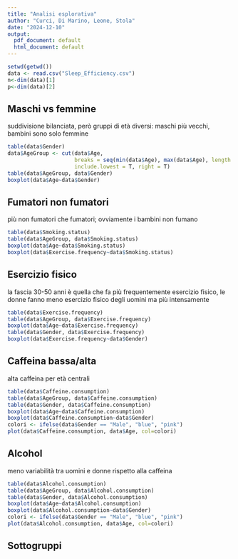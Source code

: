 ---
title: "Analisi esplorativa"
author: "Curci, Di Marino, Leone, Stola"
date: "2024-12-10"
output:
  pdf_document: default
  html_document: default
---

```{r}
setwd(getwd())
data <- read.csv("Sleep_Efficiency.csv")
n<-dim(data)[1]
p<-dim(data)[2]
```


## Maschi vs femmine
suddivisione bilanciata, però gruppi di età diversi: maschi più vecchi, bambini sono solo femmine
```{r}
table(data$Gender)
data$AgeGroup <- cut(data$Age,
                     breaks = seq(min(data$Age), max(data$Age), length.out = nclass.FD(data$Age)),  # Specifica gli intervalli, scelti seconodo il criterio di Freedman & Diaconis
                     include.lowest = T, right = T) 
table(data$AgeGroup, data$Gender)
boxplot(data$Age~data$Gender)

```


## Fumatori non fumatori
più non fumatori che fumatori; ovviamente i bambini non fumano
```{r}
table(data$Smoking.status)
table(data$AgeGroup, data$Smoking.status)
boxplot(data$Age~data$Smoking.status)
boxplot(data$Exercise.frequency~data$Smoking.status)
```


## Esercizio fisico
la fascia 30-50 anni è quella che fa più frequentemente esercizio fisico, le donne fanno meno esercizio fisico degli uomini ma più intensamente 
```{r}
table(data$Exercise.frequency)
table(data$AgeGroup, data$Exercise.frequency)
boxplot(data$Age~data$Exercise.frequency)
table(data$Gender, data$Exercise.frequency)
boxplot(data$Exercise.frequency~data$Gender)
```


## Caffeina bassa/alta
alta caffeina per età centrali
```{r}
table(data$Caffeine.consumption)
table(data$AgeGroup, data$Caffeine.consumption)
table(data$Gender, data$Caffeine.consumption)
boxplot(data$Age~data$Caffeine.consumption)
boxplot(data$Caffeine.consumption~data$Gender)
colori <- ifelse(data$Gender == "Male", "blue", "pink")
plot(data$Caffeine.consumption, data$Age, col=colori)
```


## Alcohol
meno variabilità tra uomini e donne rispetto alla caffeina
```{r}
table(data$Alcohol.consumption)
table(data$AgeGroup, data$Alcohol.consumption)
table(data$Gender, data$Alcohol.consumption)
boxplot(data$Age~data$Alcohol.consumption)
boxplot(data$Alcohol.consumption~data$Gender)
colori <- ifelse(data$Gender == "Male", "blue", "pink")
plot(data$Alcohol.consumption, data$Age, col=colori)
```


## Sottogruppi







